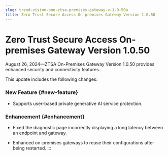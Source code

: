 ```yaml
---
slug: trend-vision-one-ztsa-premises-gateway-v-1-0-50a
title: Zero Trust Secure Access On-premises Gateway Version 1.0.50
---
```

# Zero Trust Secure Access On-premises Gateway Version 1.0.50

August 26, 2024—ZTSA On-Premises Gateway Version 1.0.50 provides enhanced security and connectivity features.

This update includes the following changes:

### New Feature {#new-feature}

- Supports user-based private generative AI service protection.

### Enhancement {#enhancement}

- Fixed the diagnostic page incorrectly displaying a long latency between an endpoint and gateway.

- Enhanced on-premises gateways to reuse their configurations after being restarted.
:::

